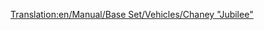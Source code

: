 [[Translation:en/Manual/Base Set/Vehicles/Chaney "Jubilee"]]
{{pl/pociągi|Image=[[File:en/Chaneyjubilee.png]]
|Cost=£15,234 ($30.468)
|Speed=112 km/h (70 mph)
|Weight=131 t
|Power=1,000 hp (746 kW)
|Annual=£1,968 ($3.936)
|Designed=1934
|Lifespan=21
|Capacity=N/A
|Description=Lokomotywa rozruchowa średniego zasięgu w TTD Temperate. Nie tak tani w prowadzeniu jak 'Kirby Paul Tank' <small>(wcześniejszy)</small> i nie tak szybki ani potężny jak Ginzu A4 <small>(nowszy)</small>. Ale nadal przydatne, jeśli chcesz równowagi.
|Real-life=To jest [http://en.wikipedia.org/wiki/LMS_Jubilee_Class LMS Stanier "Jubilee"] , lokomotywa stworzona dla dodatkowych ekspresów pasażerskich 'dyżurnych' <small>''(duties)''</small>. Możliwym ekwiwalentem w życiu może być "Klasa Jubileuszowa" <small>''(Jubilee Class)''</small>
}}
